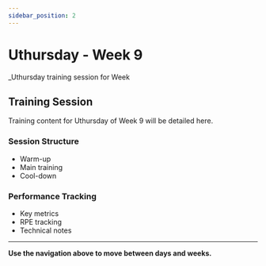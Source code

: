 ```yaml
---
sidebar_position: 2
---
```



<WorkoutNav weekNumber={9} />

# Uthursday - Week 9

_Uthursday training session for Week 

## Training Session

Training content for Uthursday of Week 9 will be detailed here.

### Session Structure
- Warm-up
- Main training
- Cool-down

### Performance Tracking
- Key metrics
- RPE tracking
- Technical notes

---

**Use the navigation above to move between days and weeks.**
